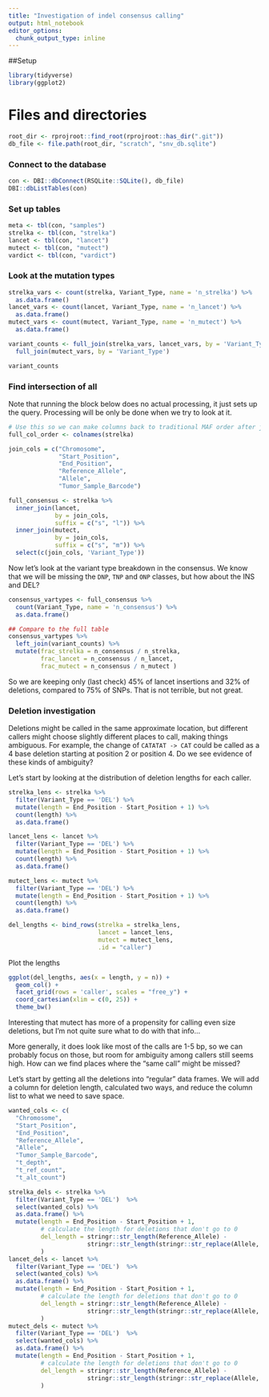```yaml
---
title: "Investigation of indel consensus calling"
output: html_notebook
editor_options: 
  chunk_output_type: inline
---
```


##Setup
```r
library(tidyverse)
library(ggplot2)
```

# Files and directories
```r
root_dir <- rprojroot::find_root(rprojroot::has_dir(".git"))
db_file <- file.path(root_dir, "scratch", "snv_db.sqlite")
```

### Connect to the database

```r
con <- DBI::dbConnect(RSQLite::SQLite(), db_file)
DBI::dbListTables(con)
```

### Set up tables
```r
meta <- tbl(con, "samples")
strelka <- tbl(con, "strelka")
lancet <- tbl(con, "lancet")
mutect <- tbl(con, "mutect")
vardict <- tbl(con, "vardict")
```

### Look at the mutation types

```r
strelka_vars <- count(strelka, Variant_Type, name = 'n_strelka') %>% 
  as.data.frame()
lancet_vars <- count(lancet, Variant_Type, name = 'n_lancet') %>% 
  as.data.frame() 
mutect_vars <- count(mutect, Variant_Type, name = 'n_mutect') %>%
  as.data.frame()

variant_counts <- full_join(strelka_vars, lancet_vars, by = 'Variant_Type') %>%
  full_join(mutect_vars, by = 'Variant_Type') 

variant_counts
```



### Find intersection of all
Note that running the block below does no actual processing, it just sets up the query.
Processing will be only be done when we try to look at it.

```r
# Use this so we can make columns back to traditional MAF order after join
full_col_order <- colnames(strelka)

join_cols = c("Chromosome",
              "Start_Position",
              "End_Position",
              "Reference_Allele",
              "Allele",
              "Tumor_Sample_Barcode")

full_consensus <- strelka %>% 
  inner_join(lancet,
             by = join_cols,
             suffix = c("s", "l")) %>%
  inner_join(mutect,
             by = join_cols,
             suffix = c("s", "m")) %>%
  select(c(join_cols, 'Variant_Type'))
```

Now let's look at the variant type breakdown in the consensus. 
We know that we will be missing the `DNP`, `TNP` and `ONP` classes, but how about the INS and DEL?

```r
consensus_vartypes <- full_consensus %>% 
  count(Variant_Type, name = 'n_consensus') %>%
  as.data.frame()

## Compare to the full table
consensus_vartypes %>% 
  left_join(variant_counts) %>%
  mutate(frac_strelka = n_consensus / n_strelka,
         frac_lancet = n_consensus / n_lancet,
         frac_mutect = n_consensus / n_mutect )
```
So we are keeping only (last check) 45% of lancet insertions and 32% of deletions, compared to 75% of SNPs. 
That is not terrible, but not great.

### Deletion investigation

Deletions might be called in the same approximate location, but different callers might choose slightly different places to call, making things ambiguous. 
For example, the change of `CATATAT -> CAT` could be called as a 4 base deletion starting at position 2 or position 4. 
Do we see evidence of these kinds of ambiguity?

Let's start by looking at the distribution of deletion lengths for each caller.

```r
strelka_lens <- strelka %>%
  filter(Variant_Type == 'DEL') %>%
  mutate(length = End_Position - Start_Position + 1) %>%
  count(length) %>%
  as.data.frame()

lancet_lens <- lancet %>%
  filter(Variant_Type == 'DEL') %>%
  mutate(length = End_Position - Start_Position + 1) %>%
  count(length) %>%
  as.data.frame()

mutect_lens <- mutect %>%
  filter(Variant_Type == 'DEL') %>%
  mutate(length = End_Position - Start_Position + 1) %>%
  count(length) %>%
  as.data.frame()

del_lengths <- bind_rows(strelka = strelka_lens, 
                         lancet = lancet_lens, 
                         mutect = mutect_lens, 
                         .id = "caller")
```

Plot the lengths
```r
ggplot(del_lengths, aes(x = length, y = n)) + 
  geom_col() +
  facet_grid(rows = 'caller', scales = "free_y") + 
  coord_cartesian(xlim = c(0, 25)) + 
  theme_bw()
```
Interesting that mutect has more of a propensity for calling even size deletions, but I'm not quite sure what to do with that info...

More generally, it does look like most of the calls are 1-5 bp, so we can probably focus on those, but room for ambiguity among callers still seems high.
How can we find places where the "same call" might be missed?

Let's start by getting all the deletions into "regular" data frames. 
We will add a column for deletion length, calculated two ways, and reduce the column list to what we need to save space.


```r
wanted_cols <- c(
  "Chromosome",
  "Start_Position",
  "End_Position",
  "Reference_Allele",
  "Allele",
  "Tumor_Sample_Barcode",
  "t_depth",
  "t_ref_count",
  "t_alt_count")

strelka_dels <- strelka %>%
  filter(Variant_Type == 'DEL')  %>%
  select(wanted_cols) %>%
  as.data.frame() %>%
  mutate(length = End_Position - Start_Position + 1,
         # calculate the length for deletions that don't go to 0
         del_length = stringr::str_length(Reference_Allele) -
                      stringr::str_length(stringr::str_replace(Allele, '-', ''))
         )
lancet_dels <- lancet %>%
  filter(Variant_Type == 'DEL')  %>%
  select(wanted_cols) %>%
  as.data.frame() %>%
  mutate(length = End_Position - Start_Position + 1,
         # calculate the length for deletions that don't go to 0
         del_length = stringr::str_length(Reference_Allele) -
                      stringr::str_length(stringr::str_replace(Allele, '-', ''))
         )
mutect_dels <- mutect %>%
  filter(Variant_Type == 'DEL')  %>%
  select(wanted_cols) %>%
  as.data.frame() %>%
  mutate(length = End_Position - Start_Position + 1,
         # calculate the length for deletions that don't go to 0
         del_length = stringr::str_length(Reference_Allele) -
                      stringr::str_length(stringr::str_replace(Allele, '-', ''))
         )
```


